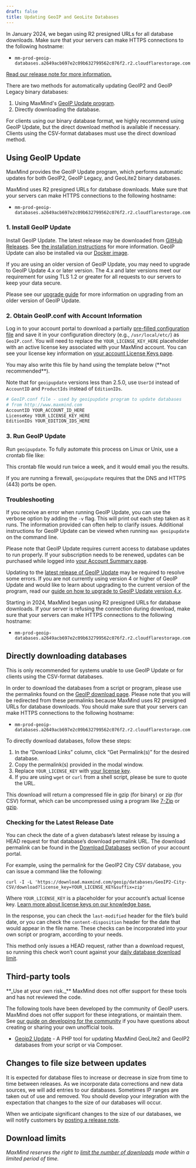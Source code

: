 ```yaml
---
draft: false
title: Updating GeoIP and GeoLite Databases
---
```


<Alert type="warning">
  In January 2024, we began using R2 presigned URLs for all database downloads. 
  Make sure that your servers can make HTTPS connections to the following hostname:

- `mm-prod-geoip-databases.a2649acb697e2c09b632799562c076f2.r2.cloudflarestorage.com`

[Read our release note for more information.](/geoip/release-notes/2024#presigned-urls-for-database-downloads)

</Alert>

There are two methods for automatically updating GeoIP2 and GeoIP Legacy binary
databases:

1. Using MaxMind's
   [GeoIP Update program](https://github.com/maxmind/geoipupdate/releases).
2. Directly downloading the database.

For clients using our binary database format, we highly recommend using GeoIP
Update, but the direct download method is available if necessary. Clients using
the CSV-format databases must use the direct download method.

## Using GeoIP Update

MaxMind provides the GeoIP Update program, which performs automatic updates for
both GeoIP2, GeoIP Legacy, and GeoLite2 binary databases.

MaxMind uses R2 presigned URLs for database downloads. Make sure that your
servers can make HTTPS connections to the following hostname:

- `mm-prod-geoip-databases.a2649acb697e2c09b632799562c076f2.r2.cloudflarestorage.com`

### 1. Install GeoIP Update

Install GeoIP Update. The latest release may be downloaded from
[GitHub Releases](https://github.com/maxmind/geoipupdate/releases). See
[the installation instructions](https://github.com/maxmind/geoipupdate) for more
information. GeoIP Update can also be installed via our
[Docker image](https://hub.docker.com/r/maxmindinc/geoipupdate).

If you are using an older version of GeoIP Update, you may need to upgrade to
GeoIP Update 4.x or later version. The 4.x and later versions meet our
requirement for using TLS 1.2 or greater for all requests to our servers to keep
your data secure.

Please see our [upgrade guide](/geoip/upgrading-geoip-update) for more
information on upgrading from an older version of GeoIP Update.

### 2. Obtain GeoIP.conf with Account Information

Log in to your account portal to download a partially
[pre-filled configuration file](https://www.maxmind.com/en/accounts/current/license-key/GeoIP.conf)
and save it in your configuration directory (e.g., `/usr/local/etc/`) as
`GeoIP.conf`. You will need to replace the `YOUR_LICENSE_KEY_HERE` placeholder
with an active license key associated with your MaxMind account. You can see
your license key information on
[your account License Keys page](https://www.maxmind.com/en/accounts/current/license-key).

<Alert type="warning">
  You may also write this file by hand using the template below
  (**not  recommended**).

Note that for `geoipupdate` versions less than 2.5.0, use `UserId` instead of
`AccountID` and `ProductIds` instead of `EditionIDs`.

</Alert>

```bash
# GeoIP.conf file - used by geoipupdate program to update databases
# from http://www.maxmind.com
AccountID YOUR_ACCOUNT_ID_HERE
LicenseKey YOUR_LICENSE_KEY_HERE
EditionIDs YOUR_EDITION_IDS_HERE
```

### 3. Run GeoIP Update

Run `geoipupdate`. To fully automate this process on Linux or Unix, use a
crontab file like:

<GeoIPCrontab />

This crontab file would run twice a week, and it would email you the results.

If you are running a firewall, `geoipupdate` requires that the DNS and HTTPS
(443) ports be open.

### Troubleshooting

If you receive an error when running GeoIP Update, you can use the verbose
option by adding the `-v` flag. This will print out each step taken as it runs.
The information provided can often help to clarify issues. Additional
instructions for GeoIP Update can be viewed when running `man geoipupdate` on
the command line.

Please note that GeoIP Update requires current access to database updates to run
properly. If your subscription needs to be renewed, updates can be purchased
while logged into
[your Account Summary page](https://www.maxmind.com/en/accounts/current/people/current).

Updating to the
[latest release of GeoIP Update](https://github.com/maxmind/geoipupdate/releases)
may be required to resolve some errors. If you are not currently using version 4
or higher of GeoIP Update and would like to learn about upgrading to the current
version of the program, read our
[guide on how to upgrade to GeoIP Update version 4.x](/geoip/upgrading-geoip-update).

Starting in 2024, MaxMind began using R2 presigned URLs for database downloads.
If your server is refusing the connection during download, make sure that your
servers can make HTTPS connections to the following hostname:

- `mm-prod-geoip-databases.a2649acb697e2c09b632799562c076f2.r2.cloudflarestorage.com`

## Directly downloading databases

This is only recommended for systems unable to use GeoIP Update or for clients
using the CSV-format databases.

In order to download the databases from a script or program, please use the
permalinks found on the
[GeoIP download page](https://www.maxmind.com/en/accounts/current/geoip/downloads).
Please note that you will be redirected from these permalinks because MaxMind
uses R2 presigned URLs for database downloads. You should make sure that your
servers can make HTTPS connections to the following hostname:

- `mm-prod-geoip-databases.a2649acb697e2c09b632799562c076f2.r2.cloudflarestorage.com`

To directly download databases, follow these steps:

1. In the “Download Links” column, click “Get Permalink(s)” for the desired
   database.
2. Copy the permalink(s) provided in the modal window.
3. Replace `YOUR_LICENSE_KEY` with
   [your license key](https://www.maxmind.com/en/accounts/current/license-key).
4. If you are using `wget` or `curl` from a shell script, please be sure to
   quote the URL.

This download will return a compressed file in gzip (for binary) or zip (for
CSV) format, which can be uncompressed using a program like
[7-Zip](https://www.7-zip.org/) or [gzip](https://www.gzip.org/).

### Checking for the Latest Release Date

You can check the date of a given database’s latest release by issuing a HEAD
request for that database’s download permalink URL. The download permalink can
be found in the
[Download Databases](https://www.maxmind.com/en/accounts/current/geoip/downloads)
section of your account portal.

For example, using the permalink for the GeoIP2 City CSV database, you can issue
a command like the following:

```cli
curl -I -L 'https://download.maxmind.com/geoip/databases/GeoIP2-City-CSV/download?license_key=YOUR_LICENSE_KEY&suffix=zip'
```

Where `YOUR_LICENSE_KEY` is a placeholder for your account’s actual license key.
[Learn more about license keys on our knowledge base.](https://support.maxmind.com/hc/en-us/articles/4407116112539-Using-License-Keys)

In the response, you can check the `last-modified` header for the file’s build
date, or you can check the `content-disposition` header for the date that would
appear in the file name. These checks can be incorporated into your own script
or program, according to your needs.

This method only issues a HEAD request, rather than a download request, so
running this check won’t count against your
[daily database download limit](https://support.maxmind.com/hc/en-us/articles/4408216129947).

## Third-party tools

<Alert type="warning">
  **_Use at your own risk._** MaxMind does not offer support for these tools
  and has not reviewed the code.
</Alert>

The following tools have been developed by the community of GeoIP users. MaxMind
does not offer support for these integrations, or maintain them. See
[our guide on developing for the community](/contribute) if you have questions
about creating or sharing your own unofficial tools.

- [Geoip2 Update](https://github.com/tronovav/geoip2-update) - A PHP tool for
  updating MaxMind GeoLite2 and GeoIP2 databases from your script or via
  Composer.

## Changes to file size between updates

It is expected for database files to increase or decrease in size from time to
time between releases. As we incorporate data corrections and new data sources,
we will add entries to our databases. Sometimes IP ranges are taken out of use
and removed. You should develop your integration with the expectation that
changes to the size of our databases will occur.

When we anticipate significant changes to the size of our databases, we will
notify customers by [posting a release note](/geoip/release-notes).

## Download limits

_MaxMind reserves the right to
[limit the number of downloads](https://support.maxmind.com/hc/en-us/articles/4408216129947)
made within a limited period of time._
